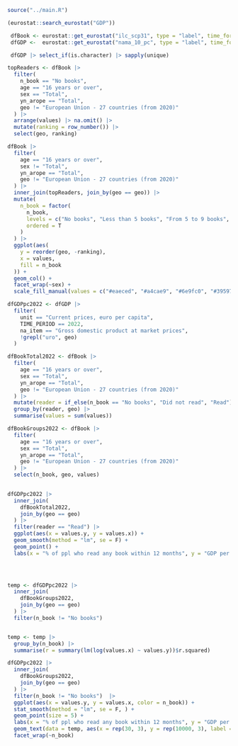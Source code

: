```r
source("../main.R")

(eurostat::search_eurostat("GDP"))

 dfBook <- eurostat::get_eurostat("ilc_scp31", type = "label", time_format = "num")
 dfGDP <-  eurostat::get_eurostat("nama_10_pc", type = "label", time_format = "num")

 dfGDP |> select_if(is.character) |> sapply(unique) 
```

```r

topReaders <- dfBook |>
  filter(
    n_book == "No books",
    age == "16 years or over",
    sex == "Total",
    yn_arope == "Total",
    geo != "European Union - 27 countries (from 2020)"
  ) |>
  arrange(values) |> na.omit() |>
  mutate(ranking = row_number()) |>
  select(geo, ranking)

dfBook |> 
  filter(
    age == "16 years or over",
    sex != "Total",
    yn_arope == "Total",
    geo != "European Union - 27 countries (from 2020)"
  ) |>
  inner_join(topReaders, join_by(geo == geo)) |>
  mutate(
    n_book = factor(
      n_book,
      levels = c("No books", "Less than 5 books", "From 5 to 9 books", "10 books or more"),
      ordered = T
    )
  ) |>
  ggplot(aes(
    y = reorder(geo, -ranking),
    x = values,
    fill = n_book
  )) +
  geom_col() +
  facet_wrap(~sex) + 
  scale_fill_manual(values = c("#eaeced", "#a4cae9", "#6e9fc0", "#39597e"))

```
```r
dfGDPpc2022 <- dfGDP |>
  filter(
    unit == "Current prices, euro per capita",
    TIME_PERIOD == 2022,
    na_item == "Gross domestic product at market prices",
    !grepl("uro", geo)
  )

dfBookTotal2022 <- dfBook |> 
  filter(
    age == "16 years or over",
    sex == "Total",
    yn_arope == "Total",
    geo != "European Union - 27 countries (from 2020)"
  ) |>
  mutate(reader = if_else(n_book == "No books", "Did not read", "Read")) |>
  group_by(reader, geo) |>
  summarise(values = sum(values))

dfBookGroups2022 <- dfBook |> 
  filter(
    age == "16 years or over",
    sex == "Total",
    yn_arope == "Total",
    geo != "European Union - 27 countries (from 2020)"
  ) |>
  select(n_book, geo, values) 
  
```

```r
dfGDPpc2022 |>
  inner_join(
    dfBookTotal2022,
    join_by(geo == geo)
  ) |>
  filter(reader == "Read") |>
  ggplot(aes(x = values.y, y = values.x)) +
  geom_smooth(method = "lm", se = F) +
  geom_point() +
  labs(x = "% of ppl who read any book within 12 months", y = "GDP per capita")
 



temp <- dfGDPpc2022 |>
  inner_join(
    dfBookGroups2022,
    join_by(geo == geo)
  ) |>
  filter(n_book != "No books") 


temp <- temp |>
  group_by(n_book) |>
  summarise(r = summary(lm(log(values.x) ~ values.y))$r.squared)

dfGDPpc2022 |>
  inner_join(
    dfBookGroups2022,
    join_by(geo == geo)
  ) |>
  filter(n_book != "No books")  |>
  ggplot(aes(x = values.y, y = values.x, color = n_book)) +
  stat_smooth(method = "lm", se = F, ) +
  geom_point(size = 5) +
  labs(x = "% of ppl who read any book within 12 months", y = "GDP per capita") +
  geom_text(data = temp, aes(x = rep(30, 3), y = rep(10000, 3), label = paste("R^2 = ", round(r, 2))), color = "black") +
  facet_wrap(~n_book)
```

